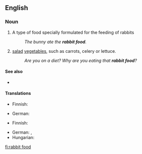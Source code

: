==English==

===Noun===
{{en-noun|-}}

# A type of food specially formulated for the feeding of rabbits
#: ''The bunny ate the '''rabbit food'''.''
# {{lb|en|informal|derogatory}} [[salad]] [[vegetable]]s, such as carrots, celery or lettuce.
#: ''Are you on a diet? Why are you eating that '''rabbit food'''?''

====See also====
* {{l|en|bunny chow}}

====Translations====
{{trans-top|food formulated for rabbits}}
* Finnish: {{t|fi|kaninruoka}}
{{trans-mid}}
* German: {{t+|de|Kaninchenfutter|n}}
{{trans-bottom}}

{{trans-top|informal, derogatory: salad and vegetables}}
* Finnish: {{t|fi|kaninruoka}}
{{trans-mid}}
* German: {{t+|de|Kaninchenfutter|n}}, {{t+|de|Hasenfutter|n}}
* Hungarian: {{t|hu|nyúlkaja}}
{{trans-bottom}}

[[fi:rabbit food]]